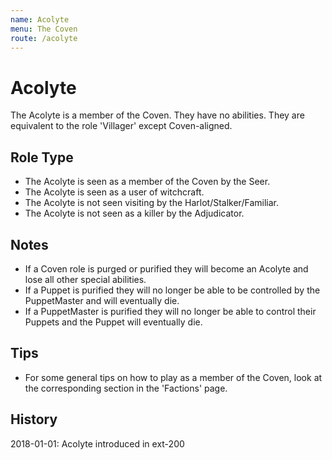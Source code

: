 ```yaml
---
name: Acolyte
menu: The Coven
route: /acolyte
---
```


# Acolyte

The Acolyte is a member of the Coven. They have no abilities. They are equivalent to the role 'Villager' except Coven-aligned.

## Role Type

- The Acolyte is seen as a member of the Coven by the Seer.
- The Acolyte is seen as a user of witchcraft.
- The Acolyte is not seen visiting by the Harlot/Stalker/Familiar.
- The Acolyte is not seen as a killer by the Adjudicator.

## Notes

- If a Coven role is purged or purified they will become an Acolyte and lose all other special abilities.
- If a Puppet is purified they will no longer be able to be controlled by the PuppetMaster and will eventually die.
- If a PuppetMaster is purified they will no longer be able to control their Puppets and the Puppet will eventually die.

## Tips

- For some general tips on how to play as a member of the Coven, look at the corresponding section in the 'Factions' page.

## History

2018-01-01: Acolyte introduced in ext-200
